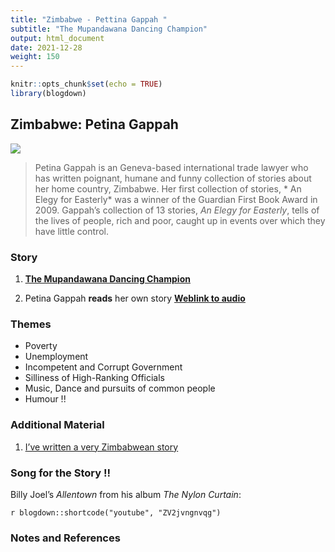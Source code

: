 ```yaml
---
title: "Zimbabwe - Pettina Gappah "
subtitle: "The Mupandawana Dancing Champion"
output: html_document
date: 2021-12-28
weight: 150
---
```


```r
knitr::opts_chunk$set(echo = TRUE)
library(blogdown)
```

## Zimbabwe: Petina Gappah

![](https://i.guim.co.uk/img/media/28913a4af90ba05bb3f04ed1033af6b2ff837fa8/0_526_2279_1860/master/2279.jpg?width=620&quality=45&auto=format&fit=max&dpr=2&s=ae7203e338dc0b905d6a62dc857bb6d2)



> Petina Gappah is an Geneva-based international trade lawyer who has written poignant, humane and funny collection of stories about her home country, Zimbabwe. Her first collection of stories, * An Elegy for Easterly*  was a winner of the Guardian First Book Award in 2009. Gappah's collection of 13 stories, *An Elegy for Easterly*, tells of the lives of people, rich and poor, caught up in events over which they have little control.


### Story


1. <u>[**The Mupandawana Dancing Champion**](/pdf/ISTW/The-Mupandawana-Dancing-Champion.pdf)</u>

2. Petina Gappah **reads** her own story <u>[**Weblink to audio**](https://www.theguardian.com/books/audio/2009/jan/26/pettina-gappah-dancing-champion)</u>

### Themes
  - Poverty
  - Unemployment
  - Incompetent and Corrupt Government
  - Silliness of High-Ranking Officials
  - Music, Dance and pursuits of common people
  - Humour !!
  
### Additional Material

1. <u>[I've written a very Zimbabwean story](https://www.theguardian.com/books/2015/sep/05/petina-gappah-interview-ive-written-very-zimbabwean-story)</u>

 
### Song for the Story !!

Billy Joel's *Allentown* from his album *The Nylon Curtain*:   

`r blogdown::shortcode("youtube", "ZV2jvngnvqg")`


### Notes and References  


 
 
